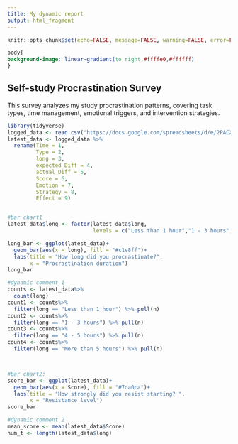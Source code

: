 ```yaml
---
title: My dynamic report
output: html_fragment
---
```


```r
knitr::opts_chunk$set(echo=FALSE, message=FALSE, warning=FALSE, error=FALSE)

```

```css
body{ 
background-image: linear-gradient(to right,#ffffe0,#ffffff)
}

```

## Self-study Procrastination Survey

This survey analyzes my study procrastination patterns, covering task types, time management, emotional triggers, and intervention strategies.
```r

library(tidyverse)
logged_data <- read.csv("https://docs.google.com/spreadsheets/d/e/2PACX-1vR2ky8wjsBENUDN0i0kzQsm9crN0ogqIAJO-8ejE2VHbvqmBfRVMhYIo5PLQ2AhTzK73ini5gjbm7zb/pub?gid=465914163&single=true&output=csv")
latest_data <- logged_data %>%
  rename(Time = 1,
         Type = 2,
         long = 3,
         expected_Diff = 4,
         actual_Diff = 5,
         Score = 6,
         Emotion = 7,
         Strategy = 8,
         Effect = 9)


#bar chart1
latest_data$long <- factor(latest_data$long,
                           levels = c("Less than 1 hour","1 - 3 hours","4 - 5 hours","More than 5 hours"))

long_bar <- ggplot(latest_data)+
  geom_bar(aes(x = long), fill = "#c1e8ff")+
  labs(title = "How long did you procrastinate?",
       x = "Procrastination duration")
long_bar

#dynamic comment 1
counts <- latest_data%>%
  count(long)
count1 <- counts%>% 
  filter(long == "Less than 1 hour") %>% pull(n)
count2 <- counts%>% 
  filter(long == "1 - 3 hours") %>% pull(n)
count3 <- counts%>% 
  filter(long == "4 - 5 hours") %>% pull(n)
count4 <- counts%>% 
  filter(long == "More than 5 hours") %>% pull(n)



#bar chart2:
score_bar <- ggplot(latest_data)+
  geom_bar(aes(x = Score), fill = "#7da0ca")+
  labs(title = "How strongly did you resist starting? ",
       x = "Resistance level")
score_bar

#dynamic comment 2
mean_score <- mean(latest_data$Score)
num_t <- length(latest_data$long)



```

